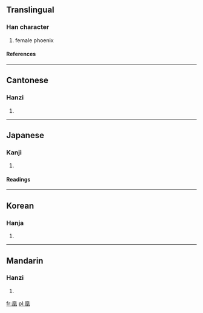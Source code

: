 ==Translingual==
===Han character===
{{Han char|rad=几|as=09|sn=11|four=7721<sub>0</sub>|canj=竹弓竹日土 (HNHAG)}}
# female phoenix
====References====
{{Han ref|kx=0134.270|dkj=01784|dj=0300.130|hdz=10278.100|uh=51F0|ud=20976|bh=B0C4|bd=45252}}
----
==Cantonese==
===Hanzi===
{{yue-hanzi|jyut=|y=wong4}}
# {{defn|Cantonese}}
----
==Japanese==
===Kanji===
{{ja-kanji|grade=|rs=几09}}
# {{defn|Japanese}}
====Readings====
{{ja-readings|on=[[こう]] (kō), [[おう]] (ō)|kun=[[おおとり]] (ootori)}}
----
==Korean==
===Hanja===
{{ko-hanja|hangeul=황|rv=hwang|mr=hwang}}
# {{defn|Korean}}
----
==Mandarin==
===Hanzi===
{{cmn-hanzi|pin=[[huáng]] (huang2)|wg=huang<sup>2</sup>}}
# {{defn|Mandarin}}

[[fr:凰]]
[[pl:凰]]